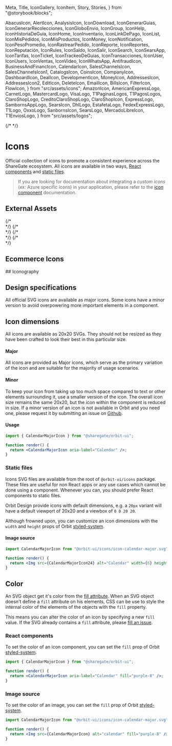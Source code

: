   Meta,
  Title,
  IconGallery,
  IconItem,
  Story,
  Stories,
} from "@storybook/blocks";

  AbacusIcon,
  AlertIcon,
  AnalysisIcon,
  IconDownload,
  IconGenerarGuías,
  IconGenerarRecolecciones,
  IconGloboEnvio,
  IconGroup,
  IconHelp,
  IconHistoriaDeGuia,
  IconHome,
  IconInventario,
  IconLinkDePago,
  IconList,
  IconMisPedidos,
  IconMisProductos,
  IconMoney,
  IconNotification,
  IconPesoPromedio,
  IconRastrearPedido,
  IconReporte,
  IconReportes,
  IconReputación,
  IconRules,
  IconSaldo,
  IconSalir,
  IconSearch,
  IconSearsApp,
  IconTarifas,
  IconTicket,
  IconTrackeoDeGuias,
  IconTransacciones,
  IconUser,
  IconUsers,
  IconVentas,
  IconVideo,
  IconWhatsApp,
  AntifraudIcon,
  BusinessAndFinancIcon,
  CalendarIcon,
  SalesChannelsIcon,
  SalesChannelsIcon1,
  CatalogsIcon,
  CoinsIcon,
  CompanyIcon,
  DashboardIcon,
  DealIcon,
  DevelopmentIcon,
  MoneyIcon,
  AddressesIcon,
  AddressesIcon2,
  EditIcon,
  DeleteIcon,
  EmailIcon,
  BillsIcon,
  FilterIcon,
  FlowIcon,
} from "src/assets/icons";
  AmazonIcon,
  AmericanExpressLogo,
  CarnetLogo,
  MastercardLogo,
  VisaLogo,
  T1PaginasLogos,
  T1PagosLogos,
  ClaroShopLogo,
  CreditoClaroShopLogo,
  ClaroShopIcon,
  ExpressLogo,
  SambornsAppLogo,
  SearsIcon,
  DhlLogo,
  EstafetaLogo,
  FedexExpressLogo,
  T1Logo,
  OxxoLogo,
  SanbornsIcon,
  SearsLogo,
  MercadoLibreIcon,
  T1EnviosLogo,
} from "src/assets/logos";


{/* <Meta title="Foundations/Iconography" id="icon-gallery" /> */}

<Meta title="Foundations/Iconography" of={IconStories} />

# Icons

Official collection of icons to promote a consistent experience across the ShareGate ecosystem. All icons are available in two ways, [React components](#react-components) and [static files](#static-files).

> If you are looking for documentation about integrating a _custom icons_ (ex: Azure specific icons) in your application, please refer to the [icon component](?path=/docs/icon--default-story) documentation.

## External Assets

<div class="grid grid-cols-4 gap-4">
  <div className="flex justify-center items-center">
    <T1PaginasLogos width={140} height={140} name="graphline" />
  </div>
  <div className="flex justify-center items-center">
    <T1PagosLogos width={140} height={140} name="graphline" />
  </div>
  <div className="flex justify-center items-center">
    <T1EnviosLogo width={140} height={140} name="graphline" />
  </div>
  <div className="flex justify-center items-center">
    <IconGroup width={140} height={140} name="T1Comercios" />
  </div>
  <div className="flex justify-center items-center">
    <AmericanExpressLogo width={140} height={140} name="IconAmericanExpress" />
  </div>
  <div className="flex justify-center items-center">
    <CarnetLogo width={140} height={140} name="paintbrush" />
  </div>
  <div className="flex justify-center items-center">
    <MastercardLogo width={140} height={140} name="graphline" />
  </div>
  <div className="flex justify-center items-center">
    <VisaLogo width={140} height={140} name="graphline" />
  </div>
  <div className="flex justify-center items-center">
    <ClaroShopLogo width={140} height={140} name="paintbrush" />
  </div>
  <div className="flex justify-center items-center">
    <CreditoClaroShopLogo width={140} height={140} name="document" />
  </div>
  <div className="flex justify-center items-center">
    <OxxoLogo width={140} height={140} />
  </div>
  <div className="flex justify-center items-center">
    <FedexExpressLogo width={140} height={140} />
  </div>
  <div className="flex justify-center items-center">
    <EstafetaLogo width={140} height={140} />
  </div>
  <div className="flex justify-center items-center">
    <DhlLogo width={140} height={140} />
  </div>
  <div className="flex justify-center items-center">
    <ExpressLogo width={140} height={140} />
  </div>
  {/* <div className="flex justify-center items-center">
    <T1Logo width={140} maxHeight={140} name="graphline" />
  </div> */}
  {/* <div className="flex justify-center items-center">
    <SambornsAppLogo width={140} height={140} name="graphline" />
  </div> */}
  {/* <div className="flex justify-center items-center">
    <IconSearsApp width={140} height={140} name="graphline" />
  </div> */}
  {/* <div className="flex justify-center items-center">
    <SearsLogo width={140} height={100} />
  </div> */}
</div>

## Ecommerce Icons

<IconGallery>
  <IconItem name="ClaroShopIcon">
    <ClaroShopIcon />
  </IconItem>
  <IconItem name="SearsIcon">
    <SearsIcon />
  </IconItem>
  <IconItem name="SanbornsIcon">
    <SanbornsIcon />
  </IconItem>
  <IconItem name="MercadoLibreIcon">
    <MercadoLibreIcon />
  </IconItem>
  <IconItem name="AmazonIcon">
    <AmazonIcon name="AmazonIcon" />
  </IconItem>
</IconGallery>
## Iconography

<IconGallery>
  <IconItem name="AbacusIcon">
    <AbacusIcon name="AbacusIcon" />
  </IconItem>
  <IconItem name="AlertIcon">
    <AlertIcon name="Alerta" />
  </IconItem>
  <IconItem name="AnalysisIcon">
    <AnalysisIcon name="AnalysisIcon" />
  </IconItem>
  <IconItem name="AntifraudIcon">
    <AntifraudIcon name="AntifraudIcon" />
  </IconItem>
  <IconItem name="BusinessAndFinancIcon">
    <BusinessAndFinancIcon name="BusinessAndFinancIcon" />
  </IconItem>
  <IconItem name="CalendarIcon">
    <CalendarIcon name="CalendarIcon" />
  </IconItem>
  <IconItem name="SalesChannelsIcon">
    <SalesChannelsIcon name="SalesChannelsIcon" />
  </IconItem>
  <IconItem name="SalesChannelsIcon1">
    <SalesChannelsIcon1 name="SalesChannelsIcon1" />
  </IconItem>
  <IconItem name="CatalogsIcon">
    <CatalogsIcon name="CatalogsIcon" />
  </IconItem>
  <IconItem name="CoinsIcon">
    <CoinsIcon name="CoinsIcon" />
  </IconItem>
  <IconItem name="CompanyIcon">
    <CompanyIcon name="CompanyIcon" />
  </IconItem>
  <IconItem name="DashboardIcon">
    <DashboardIcon name="DashboardIcon" />
  </IconItem>
  <IconItem name="DealIcon">
    <DealIcon name="DealIcon" />
  </IconItem>
  <IconItem name="DevelopmentIcon">
    <DevelopmentIcon name="DevelopmentIcon" />
  </IconItem>
  <IconItem name="MoneyIcon">
    <MoneyIcon name="MoneyIcon" />
  </IconItem>
  <IconItem name="Direcciones">
    <AddressesIcon name="Direcciones" />
  </IconItem>
  <IconItem name="Direcciones2">
    <AddressesIcon2 name="Direcciones2" />
  </IconItem>
  <IconItem name="Editar">
    <EditIcon name="Editar" />
  </IconItem>
  <IconItem name="Eliminar">
    <DeleteIcon name="Eliminar" />
  </IconItem>
  <IconItem name="Email">
    <EmailIcon name="Email" />
  </IconItem>
  <IconItem name="Facturas">
    <BillsIcon name="Facturas" />
  </IconItem>
  <IconItem name="Filtro">
    <FilterIcon name="Filtro" />
  </IconItem>
  <IconItem name="Flujo">
    <FlowIcon name="Flujo" />
  </IconItem>
  <IconItem name="GenerarGuías">
    <IconGenerarGuías name="GenerarGuías" />
  </IconItem>
  <IconItem name="GenerarRecolecciones">
    <IconGenerarRecolecciones name="GenerarRecolecciones" />
  </IconItem>
  <IconItem name="GloboEnvio">
    <IconGloboEnvio name="GloboEnvio" />
  </IconItem>
  <IconItem name="Help">
    <IconHelp name="Help" />
  </IconItem>
  <IconItem name="HistoriaDeGuia">
    <IconHistoriaDeGuia name="HistoriaDeGuia" />
  </IconItem>
  <IconItem name="Home">
    <IconHome name="Home" />
  </IconItem>
  <IconItem name="Download">
    <IconDownload name="Download" />
  </IconItem>
  <IconItem name="Inventario">
    <IconInventario name="Inventario" />
  </IconItem>
  <IconItem name="LinkDePago">
    <IconLinkDePago name="LinkDePago" />
  </IconItem>
  <IconItem name="List">
    <IconList name="List" />
  </IconItem>
  <IconItem name="MisPedidos">
    <IconMisPedidos name="MisPedidos" />
  </IconItem>
  <IconItem name="MisProductos">
    <IconMisProductos name="MisProductos" />
  </IconItem>
  <IconItem name="Money">
    <IconMoney name="Money" />
  </IconItem>
  <IconItem name="Notification">
    <IconNotification name="Notification" />
  </IconItem>
  <IconItem name="PesoPromedio">
    <IconPesoPromedio name="PesoPromedio" />
  </IconItem>
  <IconItem name="RastrearPedido">
    <IconRastrearPedido name="RastrearPedido" />
  </IconItem>
  <IconItem name="Reporte">
    <IconReporte name="Reporte" />
  </IconItem>
  <IconItem name="Reportes">
    <IconReportes name="Reportes" />
  </IconItem>
  <IconItem name="Reputación">
    <IconReputación name="Reputación" />
  </IconItem>
  <IconItem name="Rules">
    <IconRules name="Rules" />
  </IconItem>
  <IconItem name="Saldo">
    <IconSaldo name="Saldo" />
  </IconItem>
  <IconItem name="Salir">
    <IconSalir name="Salir" />
  </IconItem>
  <IconItem name="Search">
    <IconSearch name="Search" />
  </IconItem>
  <IconItem name="Tarifas">
    <IconTarifas name="Tarifas" />
  </IconItem>
  <IconItem name="Ticket">
    <IconTicket name="Ticket" />
  </IconItem>
  <IconItem name="TrackeoDeGuias">
    <IconTrackeoDeGuias name="TrackeoDeGuias" />
  </IconItem>
  <IconItem name="Transacciones">
    <IconTransacciones name="Transacciones" />
  </IconItem>
  <IconItem name="User">
    <IconUser name="User" />
  </IconItem>
  <IconItem name="Users">
    <IconUsers name="Users" />
  </IconItem>
  <IconItem name="Ventas">
    <IconVentas name="Ventas" />
  </IconItem>
  <IconItem name="Video">
    <IconVideo name="Video" />
  </IconItem>
  <IconItem name="WhatsApp">
    <IconWhatsApp name="WhatsApp" />
  </IconItem>
</IconGallery>

## Design specifications

All official SVG icons are available as major icons. Some icons have a minor version to avoid overpowering more important elements in a component.

## Icon dimensions

All icons are available as 20x20 SVGs. They should not be resized as they have been crafted to look their best in this particular size.

#### Major

All icons are provided as Major icons, which serve as the primary variation of the icon and are suitable for the majority of usage scenarios.

#### Minor

To keep your icon from taking up too much space compared to text or other elements surrounding it, use a smaller version of the icon. The overall icon size remains the same 20x20, but the icon within the component is reduced in size. If a minor version of an icon is not available in Orbit and you need one, please request it by submitting an issue on [Github](https://github.com/gsoft-inc/sg-orbit/issues).

#### Usage

```jsx
import { CalendarMajorIcon } from "@sharegate/orbit-ui";

function render() {
  return <CalendarMajorIcon aria-label="Calendar" />;
}
```

### Static files

Icons SVG files are available from the root of `@orbit-ui/icons` package. These files are useful for non React apps or any use cases which cannot be done using a component. Whenever you can, you should prefer React components to static files.

Orbit Design provide icons with default dimensions, e.g. a `20px` variant will have a default viewport of 20x20 and a viewbox of `0 0 20 20`.

Although frowned upon, you can customize an icon dimensions with the `width` and `height` props of Orbit [styled-system](?path=/docs/style-props--page).

#### Image source

```jsx
import CalendarMajorIcon from "@orbit-ui/icons/icon-calendar-major.svg";

function render() {
  return <Img src={CalendarMajorIcon24} alt="Calendar" width={6} height={6} />;
}
```

## Color

An SVG object get it's color from the [fill attribute](https://developer.mozilla.org/en-US/docs/Web/SVG/Tutorial/Fills_and_Strokes). When an SVG object doesn't define a `fill` attribute on his elements, CSS can be use to style the internal color of the elements of the objects with the `fill` property.

This means you can alter the color of an icon by specifying a new `fill` value. If the SVG already contains a `fill` attribute, please [fill an issue](https://github.com/gsoft-inc/sg-orbit/issues).

### React components

To set the color of an icon component, you can set the `fill` prop of Orbit [styled-system](?path=/docs/style-props--page).

```jsx
import { CalendarMajorIcon } from "@sharegate/orbit-ui";

function render() {
  return <CalendarMajorIcon aria-label="Calendar" fill="purple-8" />;
}
```

### Image source

To set the color of an image, you can set the `fill` prop of Orbit [styled-system](?path=/docs/style-props--page).

```jsx
import CalendarMajorIcon from "@orbit-ui/icons/icon-calendar-major.svg";

function render() {
  return <Img src={CalendarMajorIcon} alt="calendar" fill="purple-8" />;
}
```

<Stories />
